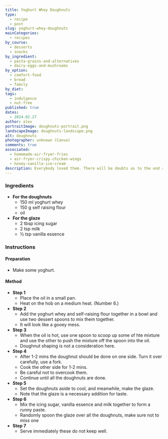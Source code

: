 ```yaml
---
title: Yoghurt Whey Doughnuts
type:
  - recipe
  - post
slug: yoghurt-whey-doughnuts
mainCategories:
  - recipes
by_course:
  - desserts
  - snacks
by_ingredient:
  - pasta-grains-and-alternatives
  - dairy-eggs-and-mushrooms
by_option:
  - comfort-food
  - bread
  - family
by_diet:
tags:
  - indulgence
  - nut-free
published: true
dates:
  - 2024.02.27
author: alex
portraitImage: doughnuts-portrait.png
landscapeImage: doughnuts-landscape.png
alt: doughnuts
photographer: unknown (Canva)
comments: true
associated:
  - homemade-air-fryer-fries
  - air-fryer-crispy-chicken-wings
  - honey-vanilla-ice-cream
description: Everybody loved them. There will be doubts as to the end result of a doughtnut. Have faith and trust the process.
---
```


<Ingredients>

### Ingredients

- **For the doughnuts**
  - 150 ml yoghurt whey
  - 150 g self raising flour
  - oil
- **For the glaze**
  - 2 tbsp icing sugar
  - 2 tsp milk
  - ½ tsp vanilla essence

</Ingredients>

<Instructions>

### Instructions

#### Preparation

- Make some yoghurt.

#### Method

- **Step 1**
  - Place the oil in a small pan.
  - Heat on the hob on a medium heat. (Number 6.)
- **Step 2**
  - Add the yoghurt whey and self-raising flour together in a bowl and use two dessert spoons to mix them together.
  - It will look like a gooey mess.
- **Step 3**
  - When the oil is hot, use one spoon to scoop up some of hte mixture and use the other to push the mixture off the spoon into the oil.
  - Doughnut shaping is not a consideration here.
- **Step 4**
  - After 1-2 mins the doughnut should be done on one side. Turn it over carefully, use a fork.
  - Cook the other side for 1-2 mins.
  - Be careful not to overcook them.
  - Continue until all the doughnuts are done.
- **Step 5**
  - Set the doughnuts aside to cool, and meanwhile, make the glaze.
  - Note that the glaze is a necessary addition for taste.
- **Step 6**
  - Mix the icing sugar, vanilla essence and milk together to form a runny paste.
  - Randomly spoon the glaze over all the doughnuts, make sure not to miss one
- **Step 7**
  - Serve immediately these do not keep well.

</Instructions>
